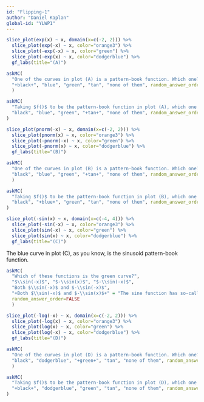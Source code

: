 ```yaml
---
id: "Flipping-1"
author: "Daniel Kaplan"
global-id: "YLWP1"
---
```


```r
slice_plot(exp(x) ~ x, domain(x=c(-2, 2))) %>%
  slice_plot(exp(-x) ~ x, color="orange3") %>%
  slice_plot(-exp(-x) ~ x, color="green") %>%
  slice_plot(-exp(x) ~ x, color="dodgerblue") %>%
  gf_labs(title="(A)")
```

```r
askMC(
  "One of the curves in plot (A) is a pattern-book function. Which one?",
  "+black+", "blue", "green", "tan", "none of them", random_answer_order=FALSE
  )
```

```r
askMC(
  "Taking $f()$ to be the pattern-book function in plot (A), which one of the curves is $f(-x)$?",
  "black", "blue", "green", "+tan+", "none of them", random_answer_order=FALSE
)
```


```r
slice_plot(pnorm(-x) ~ x, domain(x=c(-2, 2))) %>%
  slice_plot(pnorm(x) ~ x, color="orange3") %>%
  slice_plot(-pnorm(-x) ~ x, color="green") %>%
  slice_plot(-pnorm(x) ~ x, color="dodgerblue") %>%
  gf_labs(title="(B)")
```

```r
askMC(
  "One of the curves in plot (B) is a pattern-book function. Which one?",
  "black", "blue", "green", "+tan+", "none of them", random_answer_order=FALSE
  )
```

```r
askMC(
  "Taking $f()$ to be the pattern-book function in plot (B), which one of the curves is $-f(x)$?",
  "black", "+blue+", "green", "tan", "none of them", random_answer_order=FALSE
)
```


```r
slice_plot(-sin(x) ~ x, domain(x=c(-4, 4))) %>%
  slice_plot(-sin(-x) ~ x, color="orange3") %>%
  slice_plot(sin(-x) ~ x, color="green") %>%
  slice_plot(sin(x) ~ x, color="dodgerblue") %>%
  gf_labs(title="(C)")
```

The blue curve in plot (C), as you know, is the sinusoid pattern-book function.

```r
askMC(
  "Which of these functions is the green curve?",
  "$\\sin(-x)$", "$-\\sin(x)$", "$-\\sin(-x)$", 
  "Both $\\sin(-x)$ and $-\\sin(-x)$",
  "+Both $\\sin(-x)$ and $-\\sin(x)$+" = "The sine function has so-called \"odd\" symmetry around $x=0$.",
  random_answer_order=FALSE
  )
```

```r
slice_plot(-log(-x) ~ x, domain(x=c(-2, 2))) %>%
  slice_plot(-log(x) ~ x, color="orange3") %>%
  slice_plot(log(x) ~ x, color="green") %>%
  slice_plot(log(-x) ~ x, color="dodgerblue") %>%
  gf_labs(title="(D)")
```

```r
askMC(
  "One of the curves in plot (D) is a pattern-book function. Which one?",
  "black", "dodgerblue", "+green+", "tan", "none of them", random_answer_order=FALSE
  )
```

```r
askMC(
  "Taking $f()$ to be the pattern-book function in plot (D), which one of the curves is $-f(-x)$?",
  "+black+", "dodgerblue", "green", "tan", "none of them", random_answer_order=FALSE
)
```

